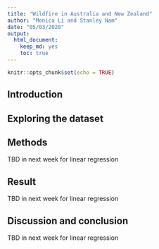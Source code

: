 ```yaml
---
title: "Wildfire in Australia and New Zealand"
author: "Monica Li and Stanley Nam"
date: "05/03/2020"
output: 
  html_document:
    keep_md: yes
    toc: true
---
```


```r
knitr::opts_chunk$set(echo = TRUE)
```


## Introduction

## Exploring the dataset
 
## Methods
TBD in next week for linear regression

## Result 
TBD in next week for linear regression

## Discussion and conclusion 
TBD in next week for linear regression

